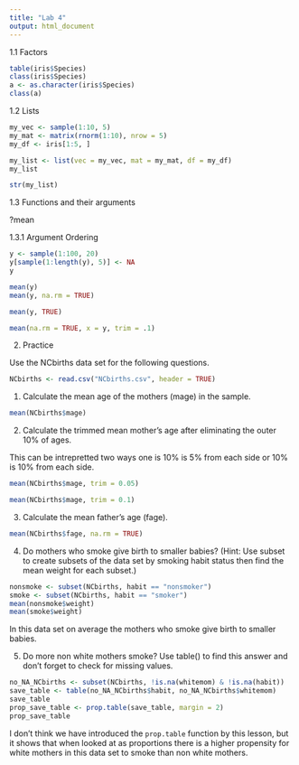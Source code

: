 ```yaml
---
title: "Lab 4"
output: html_document
---
```


1.1 Factors

```r
table(iris$Species)
class(iris$Species)
a <- as.character(iris$Species)
class(a)
```


1.2 Lists

```r
my_vec <- sample(1:10, 5)
my_mat <- matrix(rnorm(1:10), nrow = 5)
my_df <- iris[1:5, ]

my_list <- list(vec = my_vec, mat = my_mat, df = my_df)
my_list

str(my_list)
```


1.3 Functions and their arguments

?mean

1.3.1 Argument Ordering

```r
y <- sample(1:100, 20)
y[sample(1:length(y), 5)] <- NA
y

mean(y)
mean(y, na.rm = TRUE)

mean(y, TRUE)

mean(na.rm = TRUE, x = y, trim = .1)
```

2. Practice

Use the NCbirths data set for the following questions.

```r
NCbirths <- read.csv("NCbirths.csv", header = TRUE)
```

1. Calculate the mean age of the mothers (mage) in the sample.
  
```r
mean(NCbirths$mage)
```

2. Calculate the trimmed mean mother's age after eliminating the outer 10% of ages.

This can be intrepretted two ways one is 10% is 5% from each side or 10% is 10% from each side.

```r
mean(NCbirths$mage, trim = 0.05)

mean(NCbirths$mage, trim = 0.1)
```

3. Calculate the mean father's age (fage).

```r
mean(NCbirths$fage, na.rm = TRUE)
```

4. Do mothers who smoke give birth to smaller babies?  (Hint: Use subset to create subsets of the data set by smoking habit status then find the mean weight for each subset.)

```r
nonsmoke <- subset(NCbirths, habit == "nonsmoker")
smoke <- subset(NCbirths, habit == "smoker")
mean(nonsmoke$weight)
mean(smoke$weight)
```

In this data set on average the mothers who smoke give birth to smaller babies.

5. Do more non white mothers smoke?  Use table() to find this answer and don't forget to check for missing values.

```r
no_NA_NCbirths <- subset(NCbirths, !is.na(whitemom) & !is.na(habit))
save_table <- table(no_NA_NCbirths$habit, no_NA_NCbirths$whitemom)
save_table
prop_save_table <- prop.table(save_table, margin = 2)
prop_save_table
```

I don't think we have introduced the `prop.table` function by this lesson, but it shows that when looked at as proportions there is a higher propensity for white mothers in this data set to smoke than non white mothers.






